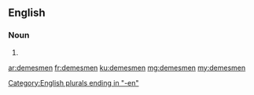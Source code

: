 ==English==

===Noun===
{{head|en}}

# {{plural of|demesman}}

[[Category:English plurals ending in "-en"]]

[[ar:demesmen]]
[[fr:demesmen]]
[[ku:demesmen]]
[[mg:demesmen]]
[[my:demesmen]]